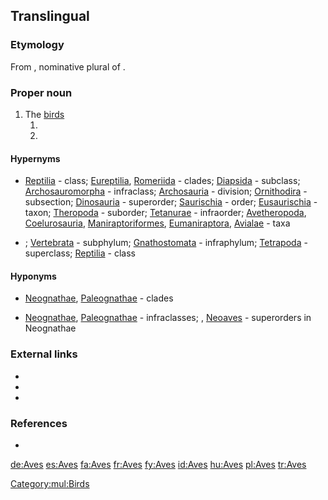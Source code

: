 {{also|aves}}
==Translingual==

===Etymology===
From {{etyl|la|mul}} {{m|la|avēs}}, nominative plural of {{m|la|avis||bird}}.

===Proper noun===
{{taxoninfl}}

# The [[bird]]s
## {{taxon|class|subphylum|Vertebrata}}
## {{taxon|subclass|class|Reptilia}}

====Hypernyms====
* {{sense|class}} [[Reptilia]]&nbsp;- class; [[Eureptilia]], [[Romeriida]]&nbsp;- clades; [[Diapsida]]&nbsp;- subclass; [[Archosauromorpha]]&nbsp;- infraclass; [[Archosauria]]&nbsp;- division; [[Ornithodira]]&nbsp;- subsection; [[Dinosauria]]&nbsp;- superorder; [[Saurischia]]&nbsp;- order; [[Eusaurischia]]&nbsp;- taxon; [[Theropoda]]&nbsp;- suborder; [[Tetanurae]]&nbsp;- infraorder; [[Avetheropoda]], [[Coelurosauria]], [[Maniraptoriformes]], [[Eumaniraptora]], [[Avialae]]&nbsp;- taxa
* {{sense|subclass}} {{Chordata Hypernyms}}; [[Vertebrata]]&nbsp;- subphylum; [[Gnathostomata]]&nbsp;- infraphylum; [[Tetrapoda]]&nbsp;- superclass; [[Reptilia]]&nbsp;- class

====Hyponyms====
* {{sense|class}} [[Neognathae]], [[Paleognathae]]&nbsp;- clades
* {{sense|subclass}} [[Neognathae]], [[Paleognathae]]&nbsp;- infraclasses; ''{{taxlink|Galloanseri|superorder|noshow=1}}'', [[Neoaves]]&nbsp;- superorders in Neognathae

===External links===
* {{pedia}}
* {{specieslite}}
* {{comcatlite}}

===References===
* {{R:Ruggiero}}

[[Category:mul:Birds]]

[[de:Aves]]
[[es:Aves]]
[[fa:Aves]]
[[fr:Aves]]
[[fy:Aves]]
[[id:Aves]]
[[hu:Aves]]
[[pl:Aves]]
[[tr:Aves]]